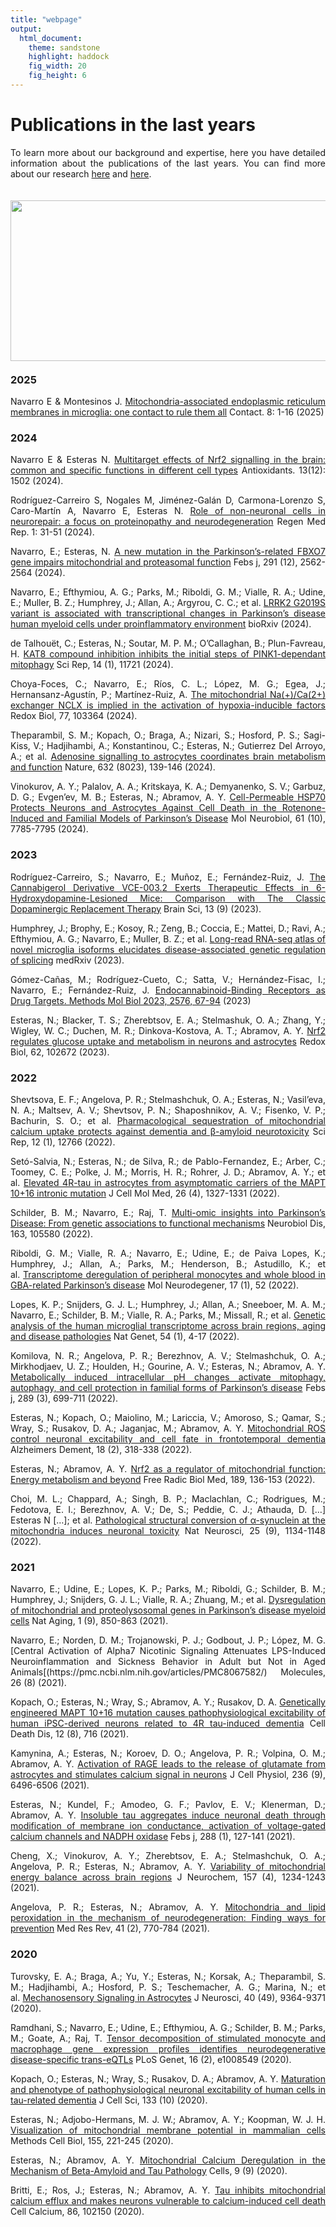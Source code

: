 ```yaml
---
title: "webpage"
output: 
  html_document:
    theme: sandstone
    highlight: haddock
    fig_width: 20
    fig_height: 6
---
```


```{=html}
<style type="text/css">
.title {
  display: none;
}

main-container {
  max-width: 1800px;
  margin-left: auto;
  margin-right: auto;
}

body {
text-align: justify
}

</style>
```

# **Publications in the last years**
To learn more about our background and expertise, here you have detailed information about the publications of the last years. You can find more about our research [here](https://www.webofscience.com/wos/author/record/AEQ-2789-2022) and [here](https://www.researchgate.net/profile/Noemi-Esteras).

<img style="float: left; vertical-align:left;margin:20px 0px" height=257 width=860 src="images/papers.jpg"> </a>

### **2025**

<brk>

Navarro E & Montesinos J. [Mitochondria-associated endoplasmic reticulum membranes in microglia: one contact to rule them all](https://pmc.ncbi.nlm.nih.gov/articles/PMC11775980/pdf/10.1177_25152564241312807.pdf) Contact. 8: 1-16 (2025)

### **2024**

<brk>

Navarro E & Esteras N. [Multitarget effects of Nrf2 signalling in the brain: common and specific functions in different cell types](https://www.mdpi.com/2076-3921/13/12/1502) Antioxidants. 13(12): 1502 (2024).

<brk>

Rodríguez-Carreiro S, Nogales M, Jiménez-Galán D, Carmona-Lorenzo S, Caro-Martín A, Navarro E, Esteras N. [Role of non-neuronal cells in neurorepair: a focus on proteinopathy and neurodegeneration](https://journals.lww.com/rmr/fulltext/2024/01010/role_of_non_neuronal_cells_in_neurorepair__a_focus.4.aspx) Regen Med Rep. 1: 31-51 (2024).

<brk>

Navarro, E.; Esteras, N. [A new mutation in the Parkinson's-related FBXO7 gene impairs mitochondrial and proteasomal function](https://febs.onlinelibrary.wiley.com/doi/epdf/10.1111/febs.17155) Febs j, 291 (12), 2562-2564 (2024).

<brk>

Navarro, E.; Efthymiou, A. G.; Parks, M.; Riboldi, G. M.; Vialle, R. A.; Udine, E.; Muller, B. Z.; Humphrey, J.; Allan, A.; Argyrou, C. C.; et al. [LRRK2 G2019S variant is associated with transcriptional changes in Parkinson's disease human myeloid cells under proinflammatory environment](https://www.biorxiv.org/content/10.1101/2024.05.27.594821v1) bioRxiv (2024). 

<brk>

de Talhouët, C.; Esteras, N.; Soutar, M. P. M.; O'Callaghan, B.; Plun-Favreau, H. [KAT8 compound inhibition inhibits the initial steps of PINK1-dependant mitophagy](https://www.nature.com/articles/s41598-024-60602-9) Sci Rep, 14 (1), 11721 (2024). 

<brk>

Choya-Foces, C.; Navarro, E.; Ríos, C. L.; López, M. G.; Egea, J.; Hernansanz-Agustín, P.; Martínez-Ruiz, A. [The mitochondrial Na(+)/Ca(2+) exchanger NCLX is implied in the activation of hypoxia-inducible factors](https://pmc.ncbi.nlm.nih.gov/articles/PMC11470253/) Redox Biol, 77, 103364 (2024). 

<brk>

Theparambil, S. M.; Kopach, O.; Braga, A.; Nizari, S.; Hosford, P. S.; Sagi-Kiss, V.; Hadjihambi, A.; Konstantinou, C.; Esteras, N.; Gutierrez Del Arroyo, A.; et al. [Adenosine signalling to astrocytes coordinates brain metabolism and function](https://pmc.ncbi.nlm.nih.gov/articles/PMC11291286/) Nature, 632 (8023), 139-146 (2024). 

<brk>

Vinokurov, A. Y.; Palalov, A. A.; Kritskaya, K. A.; Demyanenko, S. V.; Garbuz, D. G.; Evgen'ev, M. B.; Esteras, N.; Abramov, A. Y. [Cell-Permeable HSP70 Protects Neurons and Astrocytes Against Cell Death in the Rotenone-Induced and Familial Models of Parkinson's Disease](https://pmc.ncbi.nlm.nih.gov/articles/PMC11415435/) Mol Neurobiol, 61 (10), 7785-7795 (2024). 

<brk>
<brk>
<brk>

### **2023**

<brk>

Rodríguez-Carreiro, S.; Navarro, E.; Muñoz, E.; Fernández-Ruiz, J. [The Cannabigerol Derivative VCE-003.2 Exerts Therapeutic Effects in 6-Hydroxydopamine-Lesioned Mice: Comparison with The Classic Dopaminergic Replacement Therapy](https://www.mdpi.com/2076-3425/13/9/1272) Brain Sci, 13 (9) (2023). 

<brk>

Humphrey, J.; Brophy, E.; Kosoy, R.; Zeng, B.; Coccia, E.; Mattei, D.; Ravi, A.; Efthymiou, A. G.; Navarro, E.; Muller, B. Z.; et al. [Long-read RNA-seq atlas of novel microglia isoforms elucidates disease-associated genetic regulation of splicing](https://pmc.ncbi.nlm.nih.gov/articles/PMC10705658/) medRxiv (2023). 

<brk>

Gómez-Cañas, M.; Rodríguez-Cueto, C.; Satta, V.; Hernández-Fisac, I.; Navarro, E.; Fernández-Ruiz, J. [Endocannabinoid-Binding Receptors as Drug Targets. Methods Mol Biol 2023, 2576, 67-94](https://link.springer.com/protocol/10.1007/978-1-0716-2728-0_6) (2023)

<brk>

Esteras, N.; Blacker, T. S.; Zherebtsov, E. A.; Stelmashuk, O. A.; Zhang, Y.; Wigley, W. C.; Duchen, M. R.; Dinkova-Kostova, A. T.; Abramov, A. Y. [Nrf2 regulates glucose uptake and metabolism in neurons and astrocytes](https://pmc.ncbi.nlm.nih.gov/articles/PMC10034142/) Redox Biol, 62, 102672 (2023). 

<brk>
<brk>
<brk>

### **2022**

<brk>

Shevtsova, E. F.; Angelova, P. R.; Stelmashchuk, O. A.; Esteras, N.; Vasil'eva, N. A.; Maltsev, A. V.; Shevtsov, P. N.; Shaposhnikov, A. V.; Fisenko, V. P.; Bachurin, S. O.; et al. [Pharmacological sequestration of mitochondrial calcium uptake protects against dementia and β-amyloid neurotoxicity](https://pmc.ncbi.nlm.nih.gov/articles/PMC9329451/) Sci Rep, 12 (1), 12766 (2022). 

<brk>

Setó-Salvia, N.; Esteras, N.; de Silva, R.; de Pablo-Fernandez, E.; Arber, C.; Toomey, C. E.; Polke, J. M.; Morris, H. R.; Rohrer, J. D.; Abramov, A. Y.; et al. [Elevated 4R-tau in astrocytes from asymptomatic carriers of the MAPT 10+16 intronic mutation](https://europepmc.org/article/pmc/8831975) J Cell Mol Med, 26 (4), 1327-1331 (2022). 

<brk>

Schilder, B. M.; Navarro, E.; Raj, T. [Multi-omic insights into Parkinson's Disease: From genetic associations to functional mechanisms](https://pmc.ncbi.nlm.nih.gov/articles/PMC10101343/) Neurobiol Dis, 163, 105580 (2022). 

<brk>

Riboldi, G. M.; Vialle, R. A.; Navarro, E.; Udine, E.; de Paiva Lopes, K.; Humphrey, J.; Allan, A.; Parks, M.; Henderson, B.; Astudillo, K.; et al. [Transcriptome deregulation of peripheral monocytes and whole blood in GBA-related Parkinson's disease](https://pmc.ncbi.nlm.nih.gov/articles/PMC9386994/) Mol Neurodegener, 17 (1), 52 (2022). 

<brk>

Lopes, K. P.; Snijders, G. J. L.; Humphrey, J.; Allan, A.; Sneeboer, M. A. M.; Navarro, E.; Schilder, B. M.; Vialle, R. A.; Parks, M.; Missall, R.; et al. [Genetic analysis of the human microglial transcriptome across brain regions, aging and disease pathologies](https://pmc.ncbi.nlm.nih.gov/articles/PMC9245609/) Nat Genet, 54 (1), 4-17 (2022). 

<brk>

Komilova, N. R.; Angelova, P. R.; Berezhnov, A. V.; Stelmashchuk, O. A.; Mirkhodjaev, U. Z.; Houlden, H.; Gourine, A. V.; Esteras, N.; Abramov, A. Y. [Metabolically induced intracellular pH changes activate mitophagy, autophagy, and cell protection in familial forms of Parkinson's disease](https://febs.onlinelibrary.wiley.com/doi/10.1111/febs.16198) Febs j, 289 (3), 699-711 (2022). 

<brk>

Esteras, N.; Kopach, O.; Maiolino, M.; Lariccia, V.; Amoroso, S.; Qamar, S.; Wray, S.; Rusakov, D. A.; Jaganjac, M.; Abramov, A. Y. [Mitochondrial ROS control neuronal excitability and cell fate in frontotemporal dementia](https://alz-journals.onlinelibrary.wiley.com/doi/10.1002/alz.12394) Alzheimers Dement, 18 (2), 318-338 (2022). 

<brk>

Esteras, N.; Abramov, A. Y. [Nrf2 as a regulator of mitochondrial function: Energy metabolism and beyond](https://www.sciencedirect.com/science/article/pii/S0891584922004968?via%3Dihub) Free Radic Biol Med, 189, 136-153 (2022). 

<brk>

Choi, M. L.; Chappard, A.; Singh, B. P.; Maclachlan, C.; Rodrigues, M.; Fedotova, E. I.; Berezhnov, A. V.; De, S.; Peddie, C. J.; Athauda, D. […] Esteras N […]; et al. [Pathological structural conversion of α-synuclein at the mitochondria induces neuronal toxicity](https://pmc.ncbi.nlm.nih.gov/articles/PMC9448679/) Nat Neurosci, 25 (9), 1134-1148 (2022). 

<brk>
<brk>
<brk>

### **2021**

<brk>

Navarro, E.; Udine, E.; Lopes, K. P.; Parks, M.; Riboldi, G.; Schilder, B. M.; Humphrey, J.; Snijders, G. J. L.; Vialle, R. A.; Zhuang, M.; et al. [Dysregulation of mitochondrial and proteolysosomal genes in Parkinson's disease myeloid cells](https://pmc.ncbi.nlm.nih.gov/articles/PMC8728893/) Nat Aging, 1 (9), 850-863 (2021). 

<brk>

Navarro, E.; Norden, D. M.; Trojanowski, P. J.; Godbout, J. P.; López, M. G. [Central Activation of Alpha7 Nicotinic Signaling Attenuates LPS-Induced Neuroinflammation and Sickness Behavior in Adult but Not in Aged Animals[(https://pmc.ncbi.nlm.nih.gov/articles/PMC8067582/) Molecules, 26 (8) (2021). 

<brk>

Kopach, O.; Esteras, N.; Wray, S.; Abramov, A. Y.; Rusakov, D. A. [Genetically engineered MAPT 10+16 mutation causes pathophysiological excitability of human iPSC-derived neurons related to 4R tau-induced dementia](https://www.nature.com/articles/s41419-021-04007-w) Cell Death Dis, 12 (8), 716 (2021). 

<brk>

Kamynina, A.; Esteras, N.; Koroev, D. O.; Angelova, P. R.; Volpina, O. M.; Abramov, A. Y. [Activation of RAGE leads to the release of glutamate from astrocytes and stimulates calcium signal in neurons](https://pmc.ncbi.nlm.nih.gov/articles/PMC8651009/) J Cell Physiol, 236 (9), 6496-6506 (2021). 

<brk>

Esteras, N.; Kundel, F.; Amodeo, G. F.; Pavlov, E. V.; Klenerman, D.; Abramov, A. Y. [Insoluble tau aggregates induce neuronal death through modification of membrane ion conductance, activation of voltage-gated calcium channels and NADPH oxidase](https://febs.onlinelibrary.wiley.com/doi/10.1111/febs.15340) Febs j, 288 (1), 127-141 (2021). 

<brk>

Cheng, X.; Vinokurov, A. Y.; Zherebtsov, E. A.; Stelmashchuk, O. A.; Angelova, P. R.; Esteras, N.; Abramov, A. Y. [Variability of mitochondrial energy balance across brain regions](https://onlinelibrary.wiley.com/doi/10.1111/jnc.15239) J Neurochem, 157 (4), 1234-1243 (2021). 

<brk>

Angelova, P. R.; Esteras, N.; Abramov, A. Y. [Mitochondria and lipid peroxidation in the mechanism of neurodegeneration: Finding ways for prevention](https://onlinelibrary.wiley.com/doi/10.1002/med.21712) Med Res Rev, 41 (2), 770-784 (2021). 

<brk>
<brk>
<brk>


### **2020**

<brk>

Turovsky, E. A.; Braga, A.; Yu, Y.; Esteras, N.; Korsak, A.; Theparambil, S. M.; Hadjihambi, A.; Hosford, P. S.; Teschemacher, A. G.; Marina, N.; et al. [Mechanosensory Signaling in Astrocytes](https://pmc.ncbi.nlm.nih.gov/articles/PMC7724146/) J Neurosci, 40 (49), 9364-9371 (2020). 

<brk>

Ramdhani, S.; Navarro, E.; Udine, E.; Efthymiou, A. G.; Schilder, B. M.; Parks, M.; Goate, A.; Raj, T. [Tensor decomposition of stimulated monocyte and macrophage gene expression profiles identifies neurodegenerative disease-specific trans-eQTLs](https://journals.plos.org/plosgenetics/article?id=10.1371/journal.pgen.1008549) PLoS Genet, 16 (2), e1008549 (2020).

<brk>

Kopach, O.; Esteras, N.; Wray, S.; Rusakov, D. A.; Abramov, A. Y. [Maturation and phenotype of pathophysiological neuronal excitability of human cells in tau-related dementia](https://pmc.ncbi.nlm.nih.gov/articles/PMC7272359/) J Cell Sci, 133 (10) (2020). 

<brk>

Esteras, N.; Adjobo-Hermans, M. J. W.; Abramov, A. Y.; Koopman, W. J. H. [Visualization of mitochondrial membrane potential in mammalian cells](https://www.sciencedirect.com/science/article/abs/pii/S0091679X19301207?via%3Dihub) Methods Cell Biol, 155, 221-245 (2020).

Esteras, N.; Abramov, A. Y. [Mitochondrial Calcium Deregulation in the Mechanism of Beta-Amyloid and Tau Pathology](https://pmc.ncbi.nlm.nih.gov/articles/PMC7564294/) Cells, 9 (9) (2020). 

<brk>

Britti, E.; Ros, J.; Esteras, N.; Abramov, A. Y. [Tau inhibits mitochondrial calcium efflux and makes neurons vulnerable to calcium-induced cell death](https://www.sciencedirect.com/science/article/pii/S0143416019302192?via%3Dihub) Cell Calcium, 86, 102150 (2020). 

